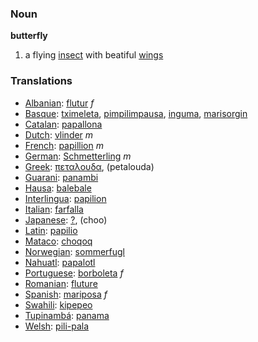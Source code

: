 === Noun ===

'''butterfly'''

# a flying [[insect]] with beatiful [[wing]]s

=== Translations ===
*[[Albanian]]: [[flutur]] ''f''
*[[Basque]]: [[tximeleta]], [[pimpilimpausa]], [[inguma]], [[marisorgin]]
*[[Catalan]]: [[papallona]]
*[[Dutch]]: [[vlinder]] ''m''
*[[French]]: [[papillion]] ''m''
*[[German]]: [[Schmetterling]] ''m''
*[[Greek]]: [[πεταλουδα]], (petalouda)
*[[Guarani]]: [[panambi]]
*[[Hausa]]: [[balebale]]
*[[Interlingua]]: [[papilion]]
*[[Italian]]: [[farfalla]]
*[[Japanese]]: [[ ? ]], (choo)
*[[Latin]]: [[papilio]]
*[[Mataco]]: [[choqoq]]
*[[Norwegian]]: [[sommerfugl]]
*[[Nahuatl]]: [[papalotl]]
*[[Portuguese]]: [[borboleta]] ''f''
*[[Romanian]]: [[fluture]]
*[[Spanish]]: [[mariposa]] ''f''
*[[Swahili]]: [[kipepeo]]
*[[Tupinambá]]: [[panama]]
*[[Welsh]]: [[pili-pala]]